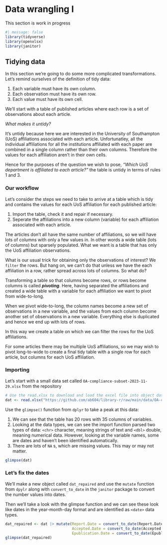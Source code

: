 # Data wrangling I

This section is work in progress

```r
#| message: false
library(tidyverse)
library(openxlsx)
library(janitor)
```

## Tidying data

In this section we're going to do some more complicated transformations. Let's remind ourselves of the definition of tidy data:

1.   Each variable must have its own column.
2.   Each observation must have its own row.
3.   Each value must have its own cell.

We'll start with a table of published articles where each row is a set of observations about each article.

*What makes it untidy?*

It's untidy because here we are interested in the University of Southampton (UoS) affiliations associated with each article. Unfortunatley, all the individual affiliations for all the institutions affiliated with each paper are combined in a single column rather than their own columns. Therefore the values for each affiliation aren't in their own cells.

Hence for the purposes of the question we wish to pose, *"Which UoS department is affiliated to each article?"* the table is untidy in terms of rules 1 and 3.

### Our workflow

Let's consider the steps we need to take to arrive at a table which is tidy and contains the values for each UoS affiliation for each published article:

1.  Import the table, check it and repair if necessary.
2.  Seperate the affiliations into a new column (variable) for each affiliation associated with each article.

The articles don't all have the same number of affiliations, so we will have lots of columns with only a few values in. In other words a wide table (lots of columns) but sparsely populated. What we want is a table that has only the UoS affiliation observations.

What is our usual trick for obtaining only the observations of interest? We `filter` the rows. But hang on, we can't do that unless we have the each affiliation in a row, rather spread across lots of columns. So what do?

Transforming a table so that columns become rows, or rows become columns is called ***pivoting***. Here, having separated the affiliations and created a wide table with a variable for each affiliation we want to pivot from wide-to-long.

When we pivot wide-to-long, the column names become a new set of observations in a new variable, and the values from each column become another set of observations in a new variable. Everything else is duplicated and hence we end up with lots of rows.

In this way we create a table on which we can filter the rows for the UoS affiliations.

For some articles there may be multiple UoS affiliations, so we may wish to pivot long-to-wide to create a final tidy table with a single row for each article, but columns for each UoS affiliation.

### Importing

Let's start with a small data set called `OA-compliance-subset-2023-11-29.xlsx` from the repository

```r
# Use the read.xlsx to download and load the excel file into object dat
dat <- read.xlsx("https://github.com/ab604/library-r/raw/main/data/OA-compliance-subset-2023-11-29.xlsx")
```

Use the `glimpse()` function from `dplyr` to take a peak at this data:

1.  We can see that the table has 20 rows with 35 columns of variables.
2.  Looking at the data types, we can see the import function parsed two types of data: `<chr>` character, meaning strings of text and `<dbl>` double, meaning numerical data. However, looking at the variable names, some are dates and haven't been identified automatically.
3.  There are lots of `NA` s, which are missing values. This may or may not matter.

```r
glimpse(dat)
```

### Let's fix the dates

We'll make a new object called `dat_repaired` and use the `mutate` function from `dpylr` along with `convert_to_date` in the `janitor` package to convert the number values into dates.

Then we'll take a look with the glimpse function and we can see these look like dates in the year-month-day format and are identified as `<date>` data types.

```r
dat_repaired <- dat |> mutate(Report.Date = convert_to_date(Report.Date),
                              Accepted.Date = convert_to_date(Accepted.Date),
                              Epublication.Date = convert_to_date(Epublication.Date))
glimpse(dat_repaired)
```
